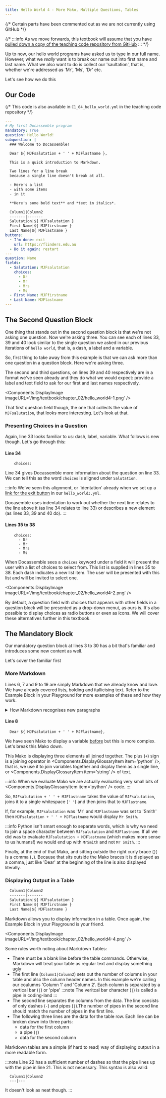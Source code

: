 ```yaml
---
title: Hello World 4 - More Mako, Multiple Questions, Tables
---
```


{/* Certain parts have been commented out as we are not currently using GitHub */}

{/*
:::info
As we move forwards, this textbook will assume that you have
[pulled down a copy of the teaching code repository from GitHub](./00-40)
:::
*/}

Up to now, our hello world programs have asked us to type in our full name.
However, what we *really* want is to break our name out into 
first name and last name.  What we also want to do is collect
our 'saultation', that is, whether we're addressed as 'Mr', 'Ms', 'Dr' etc.

Let's see how we do this

## Our Code
{/* This code is also available in `C1_04_hello_world.yml` in the teaching code
repository */}

```yaml showLineNumbers
---
# My first Docassemble program
mandatory: True
question: Hello World!
subquestion: |
  ### Welcome to Docassemble!

  Dear ${ MJFsalutation + ' ' + MJFlastname },

  This is a quick introduction to Markdown.

  Two lines for a line break
  because a single line doesn't break at all.

  - Here's a list
  - with some items
  - in it

  **Here's some bold text** and *text in italics*.

  Column1|Column2
  -------|-------
  Salutation|${ MJFsalutation }
  First Name|${ MJFfirstname }
  Last Name|${ MJFlastname }
buttons:
  - I'm done: exit
    url: https://flinders.edu.au
  - Do it again: restart
---
question: Name
fields:
  - Salutation: MJFsalutation
    choices:
      - Dr
      - Mr
      - Mrs
      - Ms
  - First Name: MJFfirstname
  - Last Name: MJFlastname
---
```

## The Second Question Block
One thing that stands out in the second question block is that we're not asking
one question.  Now we're asking three.  You can see each of lines 33, 39 and 40
look similar to the single question we asked in our previous iterations of
`hello world`, that is, a dash, a label and a variable.

So, first thing to take away from this example is that we can ask more than
one question in a question block.  Here we're asking three.

The second and third questions, on lines 39 and 40 respectively are in a
format we've seen already and they do what we would expect: provide a label
and text field to ask for our first and last names respectively.

<Components.DisplayImage imageURL='/img/textbook/chapter_02/hello_world4-1.png' />

That first question field though, the one that collects the value of
`MJFsalutation`, that looks more interesting.  Let's look at that.

### Presenting Choices in a Question
Again, line 33 looks familiar to us: dash, label, variable.  What follows is 
new though.  Let's go through this:

#### Line 34
```
    choices:
```
Line 34 gives Docassemble more information about the question on line 33.
We can tell this as the word `choices` is aligned under `Salutation`.

:::info
We've seen this alignment, or 'identation' already when we set up
a [link for the exit button](./00-30#line-18) in our `hello_world3.yml`.

Docasemble uses indentation to work out whether the next line relates to 
the line above it (as line 34 relates to line 33) or describes a new element
(as lines 33, 39 and 40 do).
:::

#### Lines 35 to 38
```
    choices:
      - Dr
      - Mr
      - Mrs
      - Ms
```
When Docassemble sees a `choices` keyword under a field it will present the
user with a list of choices to select from.  This list is supplied in lines
35 to 38.  Each dash indicates a new list item.   The user will be presented
with this list and will be invited to select one.

<Components.DisplayImage imageURL='/img/textbook/chapter_02/hello_world4-2.png' />

By default, a question field with choices that appears with other fields in 
a question block will be presented as a drop-down menut, as ours is.  It's also
possible to display choices as radio buttons or even as icons.  We will
cover these alternatives further in this textbook.

## The Mandatory Block
Our mandatory question block at lines 3 to 30 has a bit that's familiar
and introduces some new content as well.

Let's cover the familiar first

### More Markdown
Lines 6, 7 and 9 to 19 are simply Markdown that we  already know and love.
We have already covered lists, bolding and itallicising text.  Refer to the
Example Block in your Playground for more examples of these and how they work.

<details>
<summary>
How Markdown recognises new paragraphs
</summary>
Note that lines 12 and 13 contain two lines of text.  However, when the 
program runs, these two lines will be displayed as a single line of text.  

<Components.DisplayImage imageURL='/img/textbook/chapter_02/hello_world4-3.png' />

In order to create a new paragraph in Markdown you must have a blank line
between text.
</details>

#### Line 8
```
  Dear ${ MJFsalutation + ' ' + MJFlastname},
```
We  have seen Mako to display a variable [before](./00-20) but this is more
complex.  Let's break this Mako down.

This Mako is displaying three elements all joined together.  The plus (`+`) 
sign is a joining operator in <Components.DisplayGlossaryItem item='python' />,
that is, we use it to join variables together and display them as a single
line, or <Components.DisplayGlossaryItem item='string' /> of text. 

:::info
When we evaluate Mako we are actually evaluating very
small bits of <Components.DisplayGlossaryItem item='python' /> code.
:::

So, `MJFsalutation + ' ' + MJFlastname` takes the value of `MJFsalutation`,
joins it to a single whitespace (`' '`) and then joins that to `MJFlastname`.

If, for example, `MJFsalutation` was 'Mr' and `MJFlastname` was set to 'Smith'
then `MJFsalutation + ' ' + MJFlastname` would display `Mr Smith`.

:::info
Python isn't smart enough to separate words, which is why we need to join
a space character between `MJFsalutation` and `MJFlastname`.  If all we did
was to evaluate `MJFsalutation + MJFlastname` (which makes more sense to 
us humans!) we would end up with `MrSmith` and not `Mr Smith`.
:::

Finally, at the end of that Mako, and sitting outside the right curly brace
(`}`) is a comma (`,`).  Because that sits outside the Mako braces it is
displayed as a comma, just like 'Dear' at the beginning of the line is also
displayed literally.

### Displaying Output in a Table
```markdown 
  Column1|Column2
  -------|-------
  Salutation|${ MJFsalutation }
  First Name|${ MJFfirstname }
  Last Name|${ MJFlastname }
```
Markdown allows you to display information in a table.  Once again, the 
Example Block in your Playground is your friend.

<Components.DisplayImage imageURL='/img/textbook/chapter_02/hello_world4-4.png' />

Some rules worth noting about Markdown Tables:
* There must be a blank line before the table commands.  Otherwise, Markdown
will treat your table as regular text and display something ugly
* The first line (`Column1|Column2`) sets out the number of columns in 
your table and also the column header names.  In this example we're calling
our coulumns 'Column 1' and 'Column 2'. Each column is separated by a vertical
bar (`|`) or 'pipe'
:::note
The veritcal bar character (`|`) is called a pipe in coding-land
:::
* The second line separates the columns from the data.  The line consists of
only dashes (`-`) and pipes (`|`).The number of
pipes in the second line should match the number of pipes in the first line.
* The following three lines are the data for the table row.  Each line can be
broken down into three parts:
  * data for the first column
  * a pipe (`|`)
  * data for the second column

Markdown tables are a simple (if hard to read) way of displaying output in
a more readable form.

:::note
Line 22 has a sufficient number of dashes so that the pipe lines up with
the pipe in line 21.  This is not necessary.  This syntax is also valid:
```
  Column1|Column2
  ---|---
```
It doesn't look as neat though.
:::